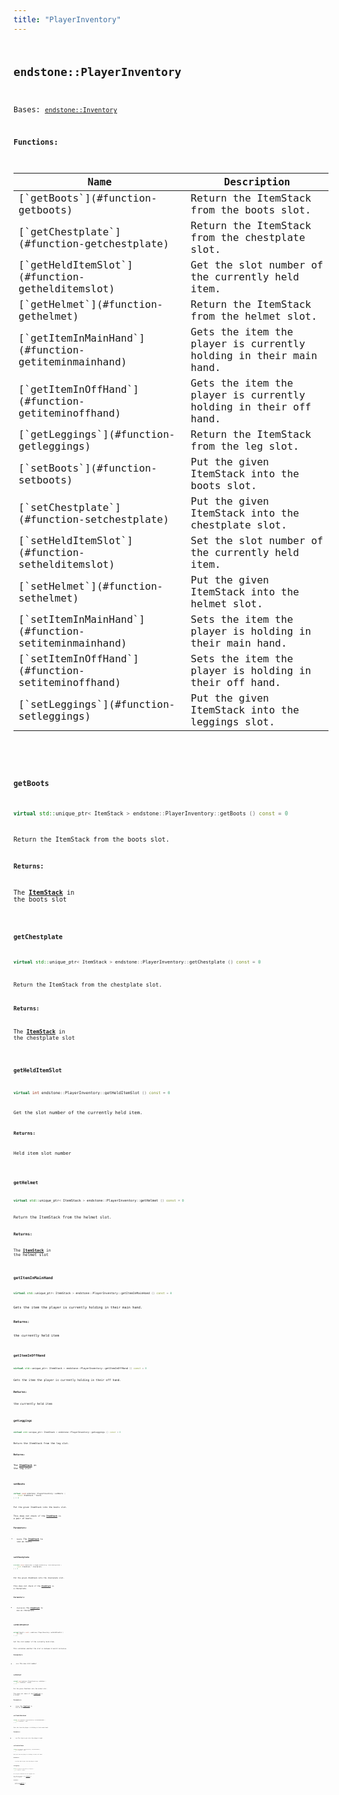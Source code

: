 ```yaml
---
title: "PlayerInventory"
---
```


## <code className="doc-symbol doc-symbol-class"/> endstone::PlayerInventory

Bases: [`endstone::Inventory`](classendstone_1_1_inventory.md)
















**Functions:**

<table>
<thead>
   <tr>
      <th>Name</th>
      <th>Description</th>
   </tr>
</thead>
<tbody>
<tr key="classendstone_1_1_player_inventory_1adee7ce6d4f195755d45b2b69e62a3817">
    <td>[`getBoots`](#function-getboots)</td>
    <td>Return the ItemStack from the boots slot.</td>
</tr>
<tr key="classendstone_1_1_player_inventory_1ab86d60990578106d6482ffcebceb7af8">
    <td>[`getChestplate`](#function-getchestplate)</td>
    <td>Return the ItemStack from the chestplate slot.</td>
</tr>
<tr key="classendstone_1_1_player_inventory_1a6e1e5493b9a488e34b9cd16ff3767841">
    <td>[`getHeldItemSlot`](#function-gethelditemslot)</td>
    <td>Get the slot number of the currently held item.</td>
</tr>
<tr key="classendstone_1_1_player_inventory_1a5d8aed04054ac15ff23520de1bd12bd3">
    <td>[`getHelmet`](#function-gethelmet)</td>
    <td>Return the ItemStack from the helmet slot.</td>
</tr>
<tr key="classendstone_1_1_player_inventory_1a99872b670e9b45c92c6527f872edefdb">
    <td>[`getItemInMainHand`](#function-getiteminmainhand)</td>
    <td>Gets the item the player is currently holding in their main hand.</td>
</tr>
<tr key="classendstone_1_1_player_inventory_1a10ac6823a0e6dcf8435d61f9e06e7966">
    <td>[`getItemInOffHand`](#function-getiteminoffhand)</td>
    <td>Gets the item the player is currently holding in their off hand.</td>
</tr>
<tr key="classendstone_1_1_player_inventory_1ad3ae88bf84272b3b6cf4b9bb24e11c1f">
    <td>[`getLeggings`](#function-getleggings)</td>
    <td>Return the ItemStack from the leg slot.</td>
</tr>
<tr key="classendstone_1_1_player_inventory_1a3d2a8c9ccdfe6e6d668a5c64305c0d44">
    <td>[`setBoots`](#function-setboots)</td>
    <td>Put the given ItemStack into the boots slot.</td>
</tr>
<tr key="classendstone_1_1_player_inventory_1a50825fd18b6f9ec27b6043081edd39e7">
    <td>[`setChestplate`](#function-setchestplate)</td>
    <td>Put the given ItemStack into the chestplate slot.</td>
</tr>
<tr key="classendstone_1_1_player_inventory_1a0d7b635b4d5b4711a0c3f7bdd3f2e4e8">
    <td>[`setHeldItemSlot`](#function-sethelditemslot)</td>
    <td>Set the slot number of the currently held item.</td>
</tr>
<tr key="classendstone_1_1_player_inventory_1a811b329ef42ce228d737e4228aade626">
    <td>[`setHelmet`](#function-sethelmet)</td>
    <td>Put the given ItemStack into the helmet slot.</td>
</tr>
<tr key="classendstone_1_1_player_inventory_1a13913ac8928251b4078bc8b7599db44f">
    <td>[`setItemInMainHand`](#function-setiteminmainhand)</td>
    <td>Sets the item the player is holding in their main hand.</td>
</tr>
<tr key="classendstone_1_1_player_inventory_1a1b5365a4d2081279549a63a817ffd7fd">
    <td>[`setItemInOffHand`](#function-setiteminoffhand)</td>
    <td>Sets the item the player is holding in their off hand.</td>
</tr>
<tr key="classendstone_1_1_player_inventory_1a4ab9df3c892e7c8adfd7770ad6442bbb">
    <td>[`setLeggings`](#function-setleggings)</td>
    <td>Put the given ItemStack into the leggings slot.</td>
</tr>
</tbody>
</table>

### <code className="doc-symbol doc-symbol-function"/> getBoots

```cpp
virtual std::unique_ptr< ItemStack > endstone::PlayerInventory::getBoots () const = 0
```

Return the ItemStack from the boots slot.



**Returns:**

The [**ItemStack**](classendstone_1_1_item_stack.md) in the boots slot 





        
### <code className="doc-symbol doc-symbol-function"/> getChestplate

```cpp
virtual std::unique_ptr< ItemStack > endstone::PlayerInventory::getChestplate () const = 0
```

Return the ItemStack from the chestplate slot.



**Returns:**

The [**ItemStack**](classendstone_1_1_item_stack.md) in the chestplate slot 





        
### <code className="doc-symbol doc-symbol-function"/> getHeldItemSlot

```cpp
virtual int endstone::PlayerInventory::getHeldItemSlot () const = 0
```

Get the slot number of the currently held item.



**Returns:**

Held item slot number 





        
### <code className="doc-symbol doc-symbol-function"/> getHelmet

```cpp
virtual std::unique_ptr< ItemStack > endstone::PlayerInventory::getHelmet () const = 0
```

Return the ItemStack from the helmet slot.



**Returns:**

The [**ItemStack**](classendstone_1_1_item_stack.md) in the helmet slot 





        
### <code className="doc-symbol doc-symbol-function"/> getItemInMainHand

```cpp
virtual std::unique_ptr< ItemStack > endstone::PlayerInventory::getItemInMainHand () const = 0
```

Gets the item the player is currently holding in their main hand.



**Returns:**

the currently held item 





        
### <code className="doc-symbol doc-symbol-function"/> getItemInOffHand

```cpp
virtual std::unique_ptr< ItemStack > endstone::PlayerInventory::getItemInOffHand () const = 0
```

Gets the item the player is currently holding in their off hand.



**Returns:**

the currently held item 





        
### <code className="doc-symbol doc-symbol-function"/> getLeggings

```cpp
virtual std::unique_ptr< ItemStack > endstone::PlayerInventory::getLeggings () const = 0
```

Return the ItemStack from the leg slot.



**Returns:**

The [**ItemStack**](classendstone_1_1_item_stack.md) in the leg slot 





        
### <code className="doc-symbol doc-symbol-function"/> setBoots

```cpp
virtual void endstone::PlayerInventory::setBoots (
    const ItemStack * boots
) = 0
```

Put the given ItemStack into the boots slot.

This does not check if the [**ItemStack**](classendstone_1_1_item_stack.md) is a pair of boots.




**Parameters:**


* `boots` The [**ItemStack**](classendstone_1_1_item_stack.md) to use as boots 




        
### <code className="doc-symbol doc-symbol-function"/> setChestplate

```cpp
virtual void endstone::PlayerInventory::setChestplate (
    const ItemStack * chestplate
) = 0
```

Put the given ItemStack into the chestplate slot.

This does not check if the [**ItemStack**](classendstone_1_1_item_stack.md) is a chestplate.




**Parameters:**


* `chestplate` The [**ItemStack**](classendstone_1_1_item_stack.md) to use as chestplate 




        
### <code className="doc-symbol doc-symbol-function"/> setHeldItemSlot

```cpp
virtual Result< void > endstone::PlayerInventory::setHeldItemSlot (
    int slot
) = 0
```

Set the slot number of the currently held item.

This validates whether the slot is between 0 and 8 inclusive.




**Parameters:**


* `slot` The new slot number 




        
### <code className="doc-symbol doc-symbol-function"/> setHelmet

```cpp
virtual void endstone::PlayerInventory::setHelmet (
    const ItemStack * helmet
) = 0
```

Put the given ItemStack into the helmet slot.

This does not check if the [**ItemStack**](classendstone_1_1_item_stack.md) is a helmet.




**Parameters:**


* `helmet` The [**ItemStack**](classendstone_1_1_item_stack.md) to use as helmet 




        
### <code className="doc-symbol doc-symbol-function"/> setItemInMainHand

```cpp
virtual void endstone::PlayerInventory::setItemInMainHand (
    const ItemStack * item
) = 0
```

Sets the item the player is holding in their main hand.



**Parameters:**


* `item` The item to put into the player's hand 




        
### <code className="doc-symbol doc-symbol-function"/> setItemInOffHand

```cpp
virtual void endstone::PlayerInventory::setItemInOffHand (
    const ItemStack * item
) = 0
```

Sets the item the player is holding in their off hand.



**Parameters:**


* `item` The item to put into the player's hand 




        
### <code className="doc-symbol doc-symbol-function"/> setLeggings

```cpp
virtual void endstone::PlayerInventory::setLeggings (
    const ItemStack * leggings
) = 0
```

Put the given ItemStack into the leggings slot.

This does not check if the [**ItemStack**](classendstone_1_1_item_stack.md) is a pair of leggings.




**Parameters:**


* `leggings` The [**ItemStack**](classendstone_1_1_item_stack.md) to use as leggings 




        